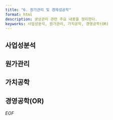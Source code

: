 ```yaml
---
title: "6. 원가관리 및 경제성공학"
format: html
description: 생상관리 관련 주요 내용을 정리한다.
keyworks: 사업성분석, 원가관리, 가치공학, 경영공학(OR)
---
```


## 사업성분석


## 원가관리


## 가치공학


## 경영공학(OR)


*_EOF_*
